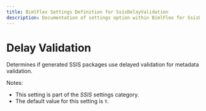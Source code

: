 ```yaml
---
title: BimlFlex Settings Definition for SsisDelayValidation
description: Documentation of settings option within BimlFlex for SsisDelayValidation
---
```

<head>
  <meta name="varigenceProduct" content="BimlFlex"></meta>
  <meta name="varigenceArticleType" content="Reference"></meta>
</head>

# Delay Validation

Determines if generated SSIS packages use delayed validation for metadata validation.

Notes:

* This setting is part of the *SSIS* settings category.
* The default value for this setting is `Y`.
